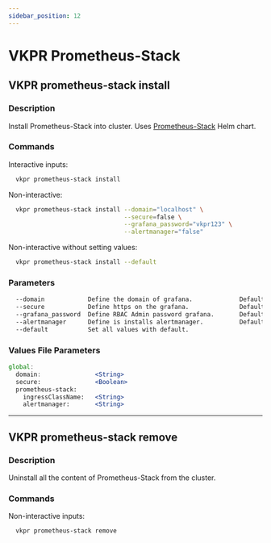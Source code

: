 ```yaml
---
sidebar_position: 12
---
```


# VKPR Prometheus-Stack

## VKPR prometheus-stack install

### Description

Install Prometheus-Stack into cluster. Uses [Prometheus-Stack](https://artifacthub.io/packages/helm/prometheus-community/kube-prometheus-stack) Helm chart.

### Commands

Interactive inputs:

```bash
  vkpr prometheus-stack install
```

Non-interactive:

```bash
  vkpr prometheus-stack install --domain="localhost" \
                                --secure=false \
                                --grafana_password="vkpr123" \
                                --alertmanager="false"
```

Non-interactive without setting values:

```bash
  vkpr prometheus-stack install --default
```

### Parameters

```bash
  --domain            Define the domain of grafana.             Default: localhost
  --secure            Define https on the grafana.              Default: false
  --grafana_password  Define RBAC Admin password grafana.       Default: vkpr123
  --alertmanager      Define is installs alertmanager.          Default: false
  --default           Set all values with default.
```

### Values File Parameters

```jsx title="vkpr-values.yaml"
global:
  domain:               <String>
  secure:               <Boolean>
  prometheus-stack:
    ingressClassName:   <String>
    alertmanager:       <String>
```

---

## VKPR prometheus-stack remove

### Description

Uninstall all the content of Prometheus-Stack from the cluster.

### Commands

Non-interactive inputs:

```bash
  vkpr prometheus-stack remove
```
